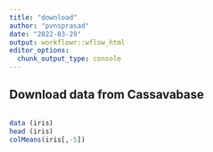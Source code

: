 ```yaml
---
title: "download"
author: "pvnsprasad"
date: "2022-03-29"
output: workflowr::wflow_html
editor_options:
  chunk_output_type: console
---
```


## Download data from Cassavabase

```r

```


```r
data (iris)
head (iris)
colMeans(iris[,-5])
```

